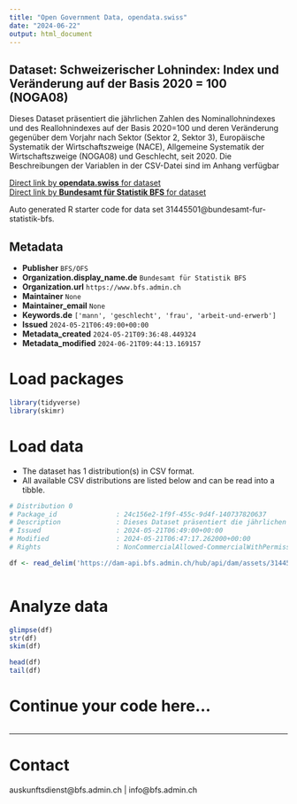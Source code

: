```yaml
---
title: "Open Government Data, opendata.swiss"
date: "2024-06-22"
output: html_document
---
```


## Dataset: Schweizerischer Lohnindex: Index und Veränderung auf der Basis 2020 = 100 (NOGA08)

Dieses Dataset präsentiert die jährlichen Zahlen des Nominallohnindexes und des Reallohnindexes auf der Basis 2020=100 und deren Veränderung gegenüber dem Vorjahr nach Sektor (Sektor 2, Sektor 3), Europäische Systematik der Wirtschaftszweige (NACE), Allgemeine Systematik der Wirtschaftszweige (NOGA08) und Geschlecht, seit 2020. Die Beschreibungen der Variablen in der CSV-Datei sind im Anhang verfügbar

[Direct link by **opendata.swiss** for dataset](https://opendata.swiss/de/dataset/schweizerischer-lohnindex-index-und-veranderung-auf-der-basis-2020-100-noga08)<br>
[Direct link by **Bundesamt für Statistik BFS** for dataset](https://www.bfs.admin.ch/asset/de/ts-x-03.04.03.00.06)

Auto generated R starter code for data set 31445501@bundesamt-fur-statistik-bfs.

## Metadata

- **Publisher** `BFS/OFS`
- **Organization.display_name.de** `Bundesamt für Statistik BFS`
- **Organization.url** `https://www.bfs.admin.ch`
- **Maintainer** `None`
- **Maintainer_email** `None`
- **Keywords.de** `['mann', 'geschlecht', 'frau', 'arbeit-und-erwerb']`
- **Issued** `2024-05-21T06:49:00+00:00`
- **Metadata_created** `2024-05-21T09:36:48.449324`
- **Metadata_modified** `2024-06-21T09:44:13.169157`


# Load packages

```r

library(tidyverse)
library(skimr)

```

# Load data

-   The dataset has 1 distribution(s) in CSV format.
-   All available CSV distributions are listed below and can be read into a tibble.

```r

# Distribution 0
# Package_id               : 24c156e2-1f9f-455c-9d4f-140737820637
# Description              : Dieses Dataset präsentiert die jährlichen Zahlen des Nominallohnindexes und des Reallohnindexes auf der Basis 2020=100 und deren Veränderung gegenüber dem Vorjahr nach Sektor (Sektor 2, Sektor 3), Europäische Systematik der Wirtschaftszweige (NACE), Allgemeine Systematik der Wirtschaftszweige (NOGA08) und Geschlecht, seit 2020. Die Beschreibungen der Variablen in der CSV-Datei sind im Anhang verfügbar
# Issued                   : 2024-05-21T06:49:00+00:00
# Modified                 : 2024-05-21T06:47:17.262000+00:00
# Rights                   : NonCommercialAllowed-CommercialWithPermission-ReferenceRequired

df <- read_delim('https://dam-api.bfs.admin.ch/hub/api/dam/assets/31445512/master')



```

# Analyze data

```r

glimpse(df)
str(df)
skim(df)

head(df)
tail(df)

```

# Continue your code here...

```r

```

------------------------------------------------------------------------

# Contact

auskunftsdienst@bfs.admin.ch | info@bfs.admin.ch
